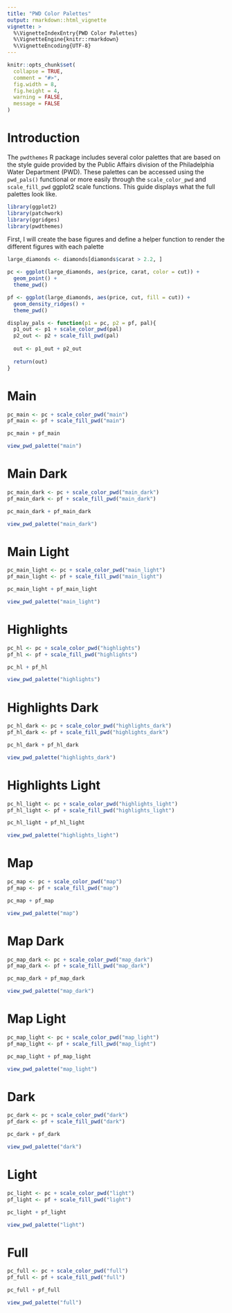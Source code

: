 ```yaml
---
title: "PWD Color Palettes"
output: rmarkdown::html_vignette
vignette: >
  %\VignetteIndexEntry{PWD Color Palettes}
  %\VignetteEngine{knitr::rmarkdown}
  %\VignetteEncoding{UTF-8}
---
```


```r
knitr::opts_chunk$set(
  collapse = TRUE,
  comment = "#>",
  fig.width = 8, 
  fig.height = 4,
  warning = FALSE,
  message = FALSE
)
```

# Introduction

The `pwdthemes` R package includes several color palettes that are based on the style guide provided by the Public Affairs division of the Philadelphia Water Department (PWD). These palettes can be accessed using the `pwd_pals()` functional or more easily through the `scale_color_pwd` and `scale_fill_pwd` ggplot2 scale functions. This guide displays what the full palettes look like. 

```r
library(ggplot2)
library(patchwork)
library(ggridges)
library(pwdthemes)
```

First, I will create the base figures and define a helper function to render the different figures with each palette
```r
large_diamonds <- diamonds[diamonds$carat > 2.2, ]

pc <- ggplot(large_diamonds, aes(price, carat, color = cut)) + 
  geom_point() + 
  theme_pwd()

pf <- ggplot(large_diamonds, aes(price, cut, fill = cut)) + 
  geom_density_ridges() + 
  theme_pwd()

display_pals <- function(p1 = pc, p2 = pf, pal){
  p1_out <- p1 + scale_color_pwd(pal)
  p2_out <- p2 + scale_fill_pwd(pal)
  
  out <- p1_out + p2_out
  
  return(out)
}

```



# Main 

```r
pc_main <- pc + scale_color_pwd("main")
pf_main <- pf + scale_fill_pwd("main")

pc_main + pf_main

view_pwd_palette("main")
```


# Main Dark

```r
pc_main_dark <- pc + scale_color_pwd("main_dark")
pf_main_dark <- pf + scale_fill_pwd("main_dark")

pc_main_dark + pf_main_dark

view_pwd_palette("main_dark")
```


# Main Light

```r
pc_main_light <- pc + scale_color_pwd("main_light")
pf_main_light <- pf + scale_fill_pwd("main_light")

pc_main_light + pf_main_light

view_pwd_palette("main_light")
```


# Highlights 

```r
pc_hl <- pc + scale_color_pwd("highlights")
pf_hl <- pf + scale_fill_pwd("highlights")

pc_hl + pf_hl

view_pwd_palette("highlights")
```


# Highlights Dark

```r
pc_hl_dark <- pc + scale_color_pwd("highlights_dark")
pf_hl_dark <- pf + scale_fill_pwd("highlights_dark")

pc_hl_dark + pf_hl_dark

view_pwd_palette("highlights_dark")
```


# Highlights Light

```r
pc_hl_light <- pc + scale_color_pwd("highlights_light")
pf_hl_light <- pf + scale_fill_pwd("highlights_light")

pc_hl_light + pf_hl_light

view_pwd_palette("highlights_light")
```


# Map 

```r
pc_map <- pc + scale_color_pwd("map")
pf_map <- pf + scale_fill_pwd("map")

pc_map + pf_map

view_pwd_palette("map")
```


# Map Dark

```r
pc_map_dark <- pc + scale_color_pwd("map_dark")
pf_map_dark <- pf + scale_fill_pwd("map_dark")

pc_map_dark + pf_map_dark

view_pwd_palette("map_dark")
```


# Map Light 

```r
pc_map_light <- pc + scale_color_pwd("map_light")
pf_map_light <- pf + scale_fill_pwd("map_light")

pc_map_light + pf_map_light

view_pwd_palette("map_light")
```


# Dark

```r
pc_dark <- pc + scale_color_pwd("dark")
pf_dark <- pf + scale_fill_pwd("dark")

pc_dark + pf_dark

view_pwd_palette("dark")
```


# Light

```r
pc_light <- pc + scale_color_pwd("light")
pf_light <- pf + scale_fill_pwd("light")

pc_light + pf_light

view_pwd_palette("light")
```


# Full

```r
pc_full <- pc + scale_color_pwd("full")
pf_full <- pf + scale_fill_pwd("full")

pc_full + pf_full

view_pwd_palette("full")
```
